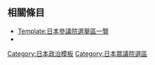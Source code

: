 {{Navbox
|bodyclass=hlist

|name = 日本眾議院小選舉區一覽
|state = {{{state|autocollapse}}}
|title = {{Flagicon|JPN}} [[日本眾議院|眾議院]][[日本眾議院小選舉區列表|小選舉區制選區]]暨[[日本眾議院比例代表制選區列表]][[File:Diet of Japan Kokkai 2009.jpg|25px|國會議事堂]]
|above = 
|group1 = [[北海道比例代表區]]{{Color|green|（{{0}}8）}}
|list1 = 
*{{日本眾選|北海道|12}}
|group2 = [[東北比例代表區]]{{Color|green|（13）}}
|list2 = 
*{{日本眾選|青森縣|3}} 
* {{日本眾選|岩手縣|3}} 
* {{日本眾選|宮城縣|6}} 
* {{日本眾選|秋田縣|3}} 
* {{日本眾選|山形縣|3}} 
* {{日本眾選|福島縣|5}}
|group3 = [[北關東比例代表區]]{{Color|green|（19）}}
|list3 = 
*{{日本眾選|茨城縣|7}} 
* {{日本眾選|栃木縣|5}} 
* {{日本眾選|群馬縣|5}} 
* {{日本眾選|埼玉縣|15}}
|group4 = [[南關東比例代表區]]{{Color|green|（22）}}
|list4 = 
*{{日本眾選|千葉縣|13}} 
* {{日本眾選|神奈川縣|18}} 
* {{日本眾選|山梨縣|2}}
|group5 = [[東京比例代表區]]{{Color|green|（17）}}
|list5 = 
*{{日本眾選|東京都|25}}
|group6 = [[北陸信越比例代表區]]{{Color|green|（11）}}
|list6 = 
*{{日本眾選|新潟縣|6}} 
* {{日本眾選|富山縣|3}} 
* {{日本眾選|石川縣|3}} 
* {{日本眾選|福井縣|2}} 
* {{日本眾選|長野縣|5}}
|group7 = [[東海比例代表區]]{{Color|green|（21）}}
|list7 = 
*{{日本眾選|岐阜縣|5}} 
* {{日本眾選|靜岡縣|8}} 
* {{日本眾選|愛知縣|15}} 
* {{日本眾選|三重縣|4}}
|group8 = [[近畿比例代表區]]{{Color|green|（28）}}
|list8 = 
*{{日本眾選|滋賀縣|4}} 
* {{日本眾選|京都府|6}} 
* {{日本眾選|大阪府|19}} 
* {{日本眾選|兵庫縣|12}} 
* {{日本眾選|奈良縣|3}} 
* {{日本眾選|和歌山縣|3}}
|group9 = [[中國比例代表區]]{{Color|green|（11）}}
|list9 = 
*{{日本眾選|鳥取縣|2}} 
* {{日本眾選|島根縣|2}} 
* {{日本眾選|岡山縣|5}} 
* {{日本眾選|廣島縣|7}} 
* {{日本眾選|山口縣|4}}
|group10 = [[四國比例代表區]]{{Color|green|（{{0}}6）}}
|list10 = 
*{{日本眾選|德島縣|2}} 
* {{日本眾選|香川縣|3}} 
* {{日本眾選|愛媛縣|4}} 
* {{日本眾選|高知縣|2}}
|group11 = [[九州比例代表區]]{{Color|green|（20）}}
|list11 = 
*{{日本眾選|福岡縣|11}} 
* {{日本眾選|佐賀縣|2}} 
* {{日本眾選|長崎縣|4}} 
* {{日本眾選|熊本縣|4}} 
* {{日本眾選|大分縣|3}} 
* {{日本眾選|宮崎縣|3}} 
* {{日本眾選|鹿兒島縣|4}} 
* {{日本眾選|沖繩縣|4}}
|group12 = 2002年廢除選區
|list12 = 
*[[北海道第13區|北海道 13]]
*[[山形縣第4區|山形縣 4]]
*[[靜岡縣第9區|靜岡縣 9]]
*[[島根縣第3區|島根縣 3]]
*[[大分縣第4區|大分縣 4]]
|group13 = 2013年廢除選區
|list13 = 
*[[福井縣第3區|福井縣 3]]
*[[山梨縣第3區|山梨縣 3]]
*[[德島縣第3區|德島縣 3]]
*[[高知縣第3區|高知縣 3]]
*[[佐賀縣第3區|佐賀縣 3]]
|group14 = 2017年廢除選區
|list14 = 
*[[青森縣第4區|青森縣 4]]
*[[岩手縣第4區|岩手縣 4]]
*[[三重縣第5區|三重縣 5]]
*[[奈良縣第4區|奈良縣 4]]
*[[熊本縣第5區|熊本縣 5]]
*[[鹿兒島縣第5區|鹿兒島縣 5]]
<!--
|group15 = 2022年廢除選區
|list15 = 
*[[宮城縣第6區|宮城縣 6]]
*[[福島縣第5區|福島縣 5]]
*[[新潟縣第6區|新潟縣 6]]
*[[滋賀縣第4區|滋賀縣 4]]
*[[和歌山縣第3區|和歌山縣 3]]
*[[岡山縣第5區|岡山縣 5]]
*[[廣島縣第7區|廣島縣 7]]
*[[山口縣第4區|山口縣 4]]
*[[愛媛縣第4區|愛媛縣 4]]
*[[長崎縣第4區|長崎縣 4]]-->
|group16 = 參見
|list16 = 
*[[Template:日本參議院選舉區一覽|日本參議院選舉區一覽]]
*[[Template:日本眾議院中選舉區一覽 (1947-1993)|日本眾議院中選舉區一覽 (1947-1993)]]
|belowstyle = background:#efefef
|below = {{Color|green|'''括號內數字為比例代表選區的席位數'''}}
}}<noinclude>

== 相關條目 ==
* [[Template:日本參議院選舉區一覽]]
* {{link-ja|Template:日本眾議院中選舉區列表 (1947-1993)|Template:衆議院中選挙区一覧 (1947-1993)}}

[[Category:日本政治模板]]
</noinclude>
[[Category:日本眾議院選區]]